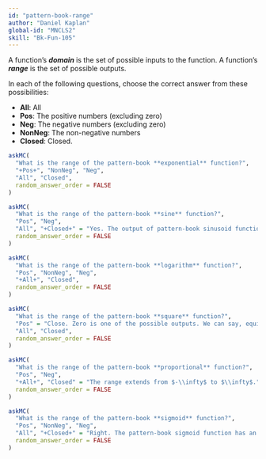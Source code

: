 ```yaml
---
id: "pattern-book-range"
author: "Daniel Kaplan"
global-id: "MNCLS2"
skill: "Bk-Fun-105"
---
```


A function's ***domain*** is the set of possible inputs to the function. A function's ***range*** is the set of possible outputs.

In each of the following questions, choose the correct answer from these possibilities:

- **All**: All
- **Pos**: The positive numbers (excluding zero)
- **Neg**: The negative numbers (excluding zero)
- **NonNeg**: The non-negative numbers
- **Closed**: Closed.

```r
askMC(
  "What is the range of the pattern-book **exponential** function?",
  "+Pos+", "NonNeg", "Neg", 
  "All", "Closed",
  random_answer_order = FALSE
)
```

```r
askMC(
  "What is the range of the pattern-book **sine** function?",
  "Pos", "Neg", 
  "All", "+Closed+" = "Yes. The output of pattern-book sinusoid functions is always in the interval from -1 to 1, inclusive",
  random_answer_order = FALSE
)
```

```r
askMC(
  "What is the range of the pattern-book **logarithm** function?",
  "Pos", "NonNeg", "Neg", 
  "+All+", "Closed",
  random_answer_order = FALSE
)
```

```r
askMC(
  "What is the range of the pattern-book **square** function?",
  "Pos" = "Close. Zero is one of the possible outputs. We can say, equivalently, that the range is all the **positive outputs plus 0** or all the **non-negative** outputs.", "+NonNeg+", "Neg", 
  "All", "Closed",
  random_answer_order = FALSE
)
```

```r
askMC(
  "What is the range of the pattern-book **proportional** function?",
  "Pos", "Neg", 
  "+All+", "Closed" = "The range extends from $-\\infty$ to $\\infty$.",
  random_answer_order = FALSE
)
```

```r
askMC(
  "What is the range of the pattern-book **sigmoid** function?",
  "Pos", "NonNeg", "Neg", 
  "All", "+Closed+" = "Right. The pattern-book sigmoid function has an output that is always in the interval $0 \\leq \\pnorm(x) \\leq 1 .$",
  random_answer_order = FALSE
)
```




